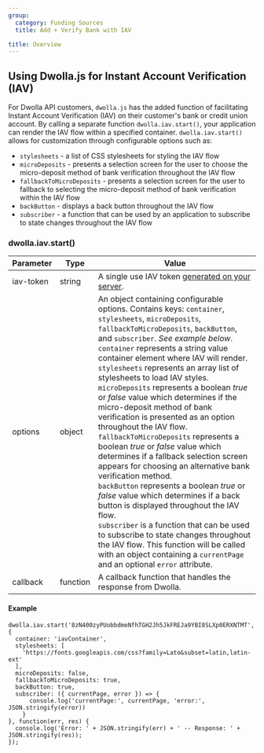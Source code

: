 ```yaml
---
group:
  category: Funding Sources
  title: Add + Verify Bank with IAV

title: Overview
---
```


## Using Dwolla.js for Instant Account Verification (IAV)

For Dwolla API customers, `dwolla.js` has the added function of facilitating Instant Account Verification (IAV) on their customer's bank or credit union account. By calling a separate function `dwolla.iav.start()`, your application can render the IAV flow within a specified container. `dwolla.iav.start()` allows for customization through configurable options such as:

- `stylesheets` - a list of CSS stylesheets for styling the IAV flow
- `microDeposits` - presents a selection screen for the user to choose the micro-deposit method of bank verification throughout the IAV flow
- `fallbackToMicroDeposits` - presents a selection screen for the user to fallback to selecting the micro-deposit method of bank verification within the IAV flow
- `backButton` - displays a back button throughout the IAV flow
- `subscriber` - a function that can be used by an application to subscribe to state changes throughout the IAV flow

### dwolla.iav.start()

| Parameter | Type     | Value                                                                                                                                                                                                                                                                                                                                                                                                                                                                                                                                                                                                                                                                                                                                                                                                                                                                                                                                                                                                                                                                                                           |
| --------- | -------- | --------------------------------------------------------------------------------------------------------------------------------------------------------------------------------------------------------------------------------------------------------------------------------------------------------------------------------------------------------------------------------------------------------------------------------------------------------------------------------------------------------------------------------------------------------------------------------------------------------------------------------------------------------------------------------------------------------------------------------------------------------------------------------------------------------------------------------------------------------------------------------------------------------------------------------------------------------------------------------------------------------------------------------------------------------------------------------------------------------------- |
| iav-token | string   | A single use IAV token [generated on your server](https://docs.dwolla.com/#generate-an-iav-token).                                                                                                                                                                                                                                                                                                                                                                                                                                                                                                                                                                                                                                                                                                                                                                                                                                                                                                                                                                                                              |
| options   | object   | An object containing configurable options. Contains keys: `container`, `stylesheets`, `microDeposits`, `fallbackToMicroDeposits`, `backButton`, and `subscriber`. _See example below_. <br /> `container` represents a string value container element where IAV will render. <br /> `stylesheets` represents an array list of stylesheets to load IAV styles. <br /> `microDeposits` represents a boolean _true_ or _false_ value which determines if the micro-deposit method of bank verification is presented as an option throughout the IAV flow. <br /> `fallbackToMicroDeposits` represents a boolean _true_ or _false_ value which determines if a fallback selection screen appears for choosing an alternative bank verification method. <br /> `backButton` represents a boolean _true_ or _false_ value which determines if a back button is displayed throughout the IAV flow. <br /> `subscriber` is a function that can be used to subscribe to state changes throughout the IAV flow. This function will be called with an object containing a `currentPage` and an optional `error` attribute. |
| callback  | function | A callback function that handles the response from Dwolla.                                                                                                                                                                                                                                                                                                                                                                                                                                                                                                                                                                                                                                                                                                                                                                                                                                                                                                                                                                                                                                                      |

#### Example

```javascriptnoselect
dwolla.iav.start('8zN400zyPUobbdmeNfhTGH2Jh5JkFREJa9YBI8SLXp0ERXNTMT', {
  container: 'iavContainer',
  stylesheets: [
    'https://fonts.googleapis.com/css?family=Lato&subset=latin,latin-ext'
  ],
  microDeposits: false,
  fallbackToMicroDeposits: true,
  backButton: true,
  subscriber: ({ currentPage, error }) => {
      console.log('currentPage:', currentPage, 'error:', JSON.stringify(error))
    }
}, function(err, res) {
  console.log('Error: ' + JSON.stringify(err) + ' -- Response: ' + JSON.stringify(res));
});
```
